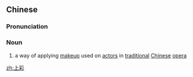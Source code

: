 ==Chinese==
{{zh-forms}}

===Pronunciation===
{{zh-pron
|m=shàngcǎi
|c=soeng5 coi2
|cat=n
}}

===Noun===
{{zh-noun}}

# a way of applying [[makeup]] used on [[actor]]s in [[traditional]] [[Chinese]] [[opera]]

[[zh:上彩]]